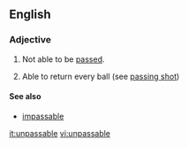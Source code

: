 ==English==

===Adjective===
{{en-adj|-}}

# Not able to be [[pass]]ed.
# {{cx|tennis|lang=en}} Able to return every ball (see [[passing shot]])

====See also====
* [[impassable]]

[[it:unpassable]]
[[vi:unpassable]]